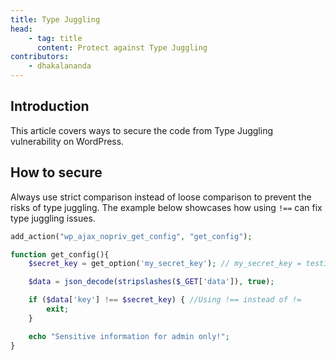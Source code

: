 ```yaml
---
title: Type Juggling
head:
    - tag: title
      content: Protect against Type Juggling
contributors:
    - dhakalananda
---
```




## Introduction

This article covers ways to secure the code from Type Juggling vulnerability on WordPress.

<LinkCard
  title="Learn more about Type Juggling"
  href="/academy/wordpress/vulnerabilities/type-juggling/"
/>

## How to secure

Always use strict comparison instead of loose comparison to prevent the risks of type juggling. The example below showcases how using `!==` can fix type juggling issues.


```php
add_action("wp_ajax_nopriv_get_config", "get_config");

function get_config(){
    $secret_key = get_option('my_secret_key'); // my_secret_key = test1235

    $data = json_decode(stripslashes($_GET['data']), true);

    if ($data['key'] !== $secret_key) { //Using !== instead of !=
        exit;
    }

    echo "Sensitive information for admin only!";
}
```